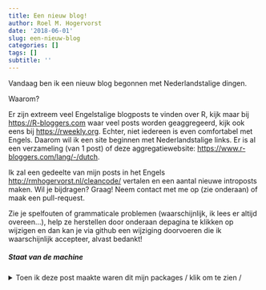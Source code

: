 ```yaml
---
title: Een nieuw blog!
author: Roel M. Hogervorst
date: '2018-06-01'
slug: een-nieuw-blog
categories: []
tags: []
subtitle: ''
---
```


<!-- content  -->
<!-- try to think of the following things:
 - tell what you learn in this part 
 - problem statement
 - sub headings
 - kicker
 - references, explicitly name them. 
---------
Good tutorials are: 
- quick. tell what you want to do, how to do it
- easy: success is important. playtest the tutorial under different circumstances
- not to easy: Don't get htem throug ht toturoial onluy to runinto a wall later on. 

-->

Vandaag ben ik een nieuw blog begonnen met Nederlandstalige dingen. 

Waarom?

Er zijn extreem veel Engelstalige blogposts te vinden over R, kijk maar bij <https://R-bloggers.com> waar veel 
posts worden geaggregeerd, kijk ook eens bij <https://rweekly.org>. Echter, niet iedereen is even comfortabel
met Engels. Daarom wil ik een site beginnen met Nederlandstalige links. Er is al een verzameling (van 1 post)
of deze aggregatiewebsite: <https://www.r-bloggers.com/lang/-/dutch>. 

Ik zal een gedeelte van mijn posts in het Engels <http://rmhogervorst.nl/cleancode/> vertalen en een aantal
nieuwe introposts maken. Wil je bijdragen? Graag! Neem contact met me op (zie onderaan) of maak een pull-request.

Zie je spelfouten of grammaticale problemen (waarschijnlijk, ik lees er altijd overeen...), 
help ze herstellen door onderaan depagina te klikken op wijzigen
en dan kan je via github een wijziging doorvoeren die ik waarschijnlijk accepteer, alvast bedankt!

##### Staat van de machine
<details>
<summary> Toen ik deze post maakte waren dit mijn packages / klik om te zien /  </summary>

```r
sessioninfo::session_info()
```
</details>
